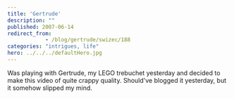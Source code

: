 ```yaml
---
title: 'Gertrude'
description: ""
published: 2007-06-14
redirect_from: 
            - /blog/gertrude/swizec/188
categories: "intrigues, life"
hero: ../../../defaultHero.jpg
---
```

Was playing with Gertrude, my LEGO trebuchet yesterday and decided to make this video of quite crappy quality. Should've blogged it yesterday, but it somehow slipped my mind.